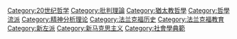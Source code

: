 [[Category:20世纪哲学|Category:20世纪哲学]]
[[Category:批判理論|Category:批判理論]]
[[Category:猶太教哲學|Category:猶太教哲學]]
[[Category:哲學流派|Category:哲學流派]]
[[Category:精神分析理论|Category:精神分析理论]]
[[Category:法兰克福历史|Category:法兰克福历史]]
[[Category:法兰克福教育|Category:法兰克福教育]]
[[Category:新左派|Category:新左派]]
[[Category:新马克思主义|Category:新马克思主义]]
[[Category:社會學典範|Category:社會學典範]]